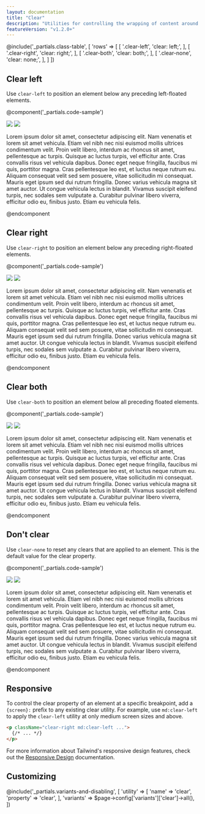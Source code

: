```yaml
---
layout: documentation
title: "Clear"
description: "Utilities for controlling the wrapping of content around an element."
featureVersion: "v1.2.0+"
---
```


@include('_partials.class-table', [
  'rows' => [
    [
      '.clear-left',
      'clear: left;',
    ],
    [
      '.clear-right',
      'clear: right;',
    ],
    [
      '.clear-both',
      'clear: both;',
    ],
    [
      '.clear-none',
      'clear: none;',
    ],
  ]
])

## Clear left

Use `clear-left` to position an element below any preceding left-floated elements.

@component('_partials.code-sample')
<div className="bg-gray-200 p-4">
  <img className="float-left mr-4 my-2 h-24" src="https://images.unsplash.com/photo-1459262838948-3e2de6c1ec80?ixlib=rb-1.2.1&ixid=eyJhcHBfaWQiOjEyMDd9&auto=format&fit=crop&w=800&q=80"/>
  <img className="float-right ml-4 my-2 h-32" src="https://images.unsplash.com/photo-1459262838948-3e2de6c1ec80?ixlib=rb-1.2.1&ixid=eyJhcHBfaWQiOjEyMDd9&auto=format&fit=crop&w=800&q=80"/>
  <p className="clear-left">Lorem ipsum dolor sit amet, consectetur adipiscing elit. Nam venenatis et lorem sit amet vehicula. Etiam vel nibh nec nisi euismod mollis ultrices condimentum velit. Proin velit libero, interdum ac rhoncus sit amet, pellentesque ac turpis. Quisque ac luctus turpis, vel efficitur ante. Cras convallis risus vel vehicula dapibus. Donec eget neque fringilla, faucibus mi quis, porttitor magna. Cras pellentesque leo est, et luctus neque rutrum eu. Aliquam consequat velit sed sem posuere, vitae sollicitudin mi consequat. Mauris eget ipsum sed dui rutrum fringilla. Donec varius vehicula magna sit amet auctor. Ut congue vehicula lectus in blandit. Vivamus suscipit eleifend turpis, nec sodales sem vulputate a. Curabitur pulvinar libero viverra, efficitur odio eu, finibus justo. Etiam eu vehicula felis.</p>
</div>
@endcomponent

## Clear right

Use `clear-right` to position an element below any preceding right-floated elements.

@component('_partials.code-sample')
<div className="bg-gray-200 p-4">
  <img className="float-left mr-4 my-2 h-24" src="https://images.unsplash.com/photo-1459262838948-3e2de6c1ec80?ixlib=rb-1.2.1&ixid=eyJhcHBfaWQiOjEyMDd9&auto=format&fit=crop&w=800&q=80"/>
  <img className="float-right ml-4 my-2 h-32" src="https://images.unsplash.com/photo-1459262838948-3e2de6c1ec80?ixlib=rb-1.2.1&ixid=eyJhcHBfaWQiOjEyMDd9&auto=format&fit=crop&w=800&q=80"/>
  <p className="clear-right">Lorem ipsum dolor sit amet, consectetur adipiscing elit. Nam venenatis et lorem sit amet vehicula. Etiam vel nibh nec nisi euismod mollis ultrices condimentum velit. Proin velit libero, interdum ac rhoncus sit amet, pellentesque ac turpis. Quisque ac luctus turpis, vel efficitur ante. Cras convallis risus vel vehicula dapibus. Donec eget neque fringilla, faucibus mi quis, porttitor magna. Cras pellentesque leo est, et luctus neque rutrum eu. Aliquam consequat velit sed sem posuere, vitae sollicitudin mi consequat. Mauris eget ipsum sed dui rutrum fringilla. Donec varius vehicula magna sit amet auctor. Ut congue vehicula lectus in blandit. Vivamus suscipit eleifend turpis, nec sodales sem vulputate a. Curabitur pulvinar libero viverra, efficitur odio eu, finibus justo. Etiam eu vehicula felis.</p>
</div>
@endcomponent

## Clear both

Use `clear-both` to position an element below all preceding floated elements.

@component('_partials.code-sample')
<div className="bg-gray-200 p-4">
  <img className="float-left mr-4 my-2 h-24" src="https://images.unsplash.com/photo-1459262838948-3e2de6c1ec80?ixlib=rb-1.2.1&ixid=eyJhcHBfaWQiOjEyMDd9&auto=format&fit=crop&w=800&q=80"/>
  <img className="float-right ml-4 my-2 h-32" src="https://images.unsplash.com/photo-1459262838948-3e2de6c1ec80?ixlib=rb-1.2.1&ixid=eyJhcHBfaWQiOjEyMDd9&auto=format&fit=crop&w=800&q=80"/>
  <p className="clear-both">Lorem ipsum dolor sit amet, consectetur adipiscing elit. Nam venenatis et lorem sit amet vehicula. Etiam vel nibh nec nisi euismod mollis ultrices condimentum velit. Proin velit libero, interdum ac rhoncus sit amet, pellentesque ac turpis. Quisque ac luctus turpis, vel efficitur ante. Cras convallis risus vel vehicula dapibus. Donec eget neque fringilla, faucibus mi quis, porttitor magna. Cras pellentesque leo est, et luctus neque rutrum eu. Aliquam consequat velit sed sem posuere, vitae sollicitudin mi consequat. Mauris eget ipsum sed dui rutrum fringilla. Donec varius vehicula magna sit amet auctor. Ut congue vehicula lectus in blandit. Vivamus suscipit eleifend turpis, nec sodales sem vulputate a. Curabitur pulvinar libero viverra, efficitur odio eu, finibus justo. Etiam eu vehicula felis.</p>
</div>
@endcomponent

## Don't clear

Use `clear-none` to reset any clears that are applied to an element. This is the default value for the clear property.

@component('_partials.code-sample')
<div className="bg-gray-200 p-4">
  <img className="float-left mr-4 my-2 h-24" src="https://images.unsplash.com/photo-1459262838948-3e2de6c1ec80?ixlib=rb-1.2.1&ixid=eyJhcHBfaWQiOjEyMDd9&auto=format&fit=crop&w=800&q=80"/>
  <img className="float-right ml-4 my-2 h-32" src="https://images.unsplash.com/photo-1459262838948-3e2de6c1ec80?ixlib=rb-1.2.1&ixid=eyJhcHBfaWQiOjEyMDd9&auto=format&fit=crop&w=800&q=80"/>
  <p className="clear-none">Lorem ipsum dolor sit amet, consectetur adipiscing elit. Nam venenatis et lorem sit amet vehicula. Etiam vel nibh nec nisi euismod mollis ultrices condimentum velit. Proin velit libero, interdum ac rhoncus sit amet, pellentesque ac turpis. Quisque ac luctus turpis, vel efficitur ante. Cras convallis risus vel vehicula dapibus. Donec eget neque fringilla, faucibus mi quis, porttitor magna. Cras pellentesque leo est, et luctus neque rutrum eu. Aliquam consequat velit sed sem posuere, vitae sollicitudin mi consequat. Mauris eget ipsum sed dui rutrum fringilla. Donec varius vehicula magna sit amet auctor. Ut congue vehicula lectus in blandit. Vivamus suscipit eleifend turpis, nec sodales sem vulputate a. Curabitur pulvinar libero viverra, efficitur odio eu, finibus justo. Etiam eu vehicula felis.</p>
</div>
@endcomponent

## Responsive

To control the clear property of an element at a specific breakpoint, add a `{screen}:` prefix to any existing clear utility. For example, use `md:clear-left` to apply the `clear-left` utility at only medium screen sizes and above.

```html
<p className="clear-right md:clear-left ...">
  {/* ... */}
</p>
```

For more information about Tailwind's responsive design features, check out the [Responsive Design](/docs/responsive-design) documentation.

## Customizing

@include('_partials.variants-and-disabling', [
    'utility' => [
        'name' => 'clear',
        'property' => 'clear',
    ],
    'variants' => $page->config['variants']['clear']->all(),
])
